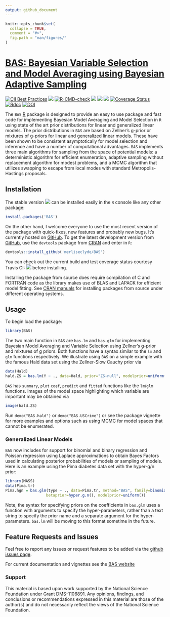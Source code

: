 ```yaml
---
output: github_document
---
```


<!-- README.md is generated from README.Rmd. Please edit that file -->

```r
knitr::opts_chunk$set(
  collapse = TRUE,
  comment = "#>",
  fig.path = "man/figures/"
)
```


# [BAS: Bayesian Variable Selection and Model Averaging using Bayesian Adaptive Sampling ](https://github.com/merliseclyde/BAS/)

[![CII Best Practices](https://bestpractices.coreinfrastructure.org/projects/2055/badge)](https://bestpractices.coreinfrastructure.org/projects/2055)
[![](https://app.travis-ci.com/merliseclyde/BAS.svg?branch=master)](https://app.travis-ci.com/merliseclyde/BAS) 
[![R-CMD-check](https://github.com/merliseclyde/BAS/workflows/R-CMD-check/badge.svg)](https://github.com/merliseclyde/BAS/actions)
[![](https://www.r-pkg.org/badges/version/BAS)](https://cran.r-project.org/package=BAS/)
[![](https://cranlogs.r-pkg.org/badges/BAS)](https://cran.r-project.org/package=BAS/) [![](https://cranlogs.r-pkg.org/badges/grand-total/BAS)](https://cran.r-project.org/package=BAS/)
[![Coverage Status](https://img.shields.io/codecov/c/github/merliseclyde/BAS/master.svg)](https://app.codecov.io/github/merliseclyde/BAS?branch=master)
[![Rdoc](https://api.rdocumentation.org/badges/version/BAS)](https://www.rdocumentation.org/packages/BAS/)
[![DOI](https://zenodo.org/badge/DOI/110.5281/zenodo.595639.svg)](https://doi.org/10.5281/zenodo.595639)


The  `BAS` [R](https://www.r-project.org/) package is designed to
provide an easy to use package and fast code for implementing Bayesian Model
Averaging and Model Selection in `R` using state of the art prior
distributions for linear and generalized linear models.  The
prior distributions in `BAS` are based on Zellner's g-prior or
mixtures of g-priors for linear and generalized linear models. These have been shown to be consistent asymptotically for model selection and inference  and have
a number of computational advantages. `BAS` implements three main
algorithms for sampling from the space of potential models: a deterministic algorithm for efficient enumeration,
adaptive sampling without replacement algorithm for modest problems, and a MCMC algorithm 
that utilizes swapping to escape from local modes with standard Metropolis-Hastings proposals.  






## Installation

The stable version [![](https://www.r-pkg.org/badges/version/BAS)](https://cran.r-project.org/package=BAS) can be installed easily in the `R` console like any other package:

```r
install.packages('BAS')
```

On the other hand, I welcome everyone to use the most recent version
of the package with quick-fixes, new features and probably new
bugs. It's currently hosted on
[GitHub](https://github.com/merliseclyde/BAS/). To get the latest
development version from [GitHub](https://github.com/merliseclyde/),
use the `devtools` package from
[CRAN](https://cran.r-project.org/package=devtools) and enter in `R`:

```r
devtools::install_github('merliseclyde/BAS')
```

You can check out the current build and test coverage status courtesy Travis CI: [![](https://app.travis-ci.com/merliseclyde/BAS.svg?branch=master)](https://app.travis-ci.com/merliseclyde/BAS/) 
before installing.

Installing the package from source does require compilation of C and FORTRAN code as the library makes use of BLAS and LAPACK for efficient model fitting.  See [CRAN manuals](https://cran.r-project.org/doc/manuals/r-devel/R-admin.html) for installing packages from source under different operating systems.

## Usage

To begin load the package:
```r
library(BAS)
```

The two main function in `BAS` are `bas.lm` and `bas.glm` for implementing Bayesian Model Averaging and Variable Selection using Zellner's g-prior and mixtures of g priors.  Both functions have a syntax similar to the `lm` and `glm` functions respectively.  We illustrate using `BAS` on a simple example with the famous Hald data set using the Zellner-Siow Cauchy prior via

```r
data(Hald)
hald.ZS = bas.lm(Y ~ ., data=Hald, prior="ZS-null", modelprior=uniform(), method="BAS")
```

`BAS` has `summary`, `plot` `coef`, `predict` and `fitted` functions like the `lm`/`glm` functions.   Images of the model space highlighting which variable are important may be obtained via
```r
image(hald.ZS)
```

Run `demo("BAS.hald")` or `demo("BAS.USCrime")` or see the package vignette for more examples and options such as using MCMC for model spaces that cannot be enumerated. 

### Generalized Linear Models

`BAS` now includes for support for binomial and binary regression and Poisson regression using Laplace approximations to obtain Bayes Factors used in calculating posterior probabilities of models or sampling of models.  Here is an example using the Pima diabetes data set with the hyper-g/n prior:

```r
library(MASS)
data(Pima.tr)
Pima.hgn = bas.glm(type ~ ., data=Pima.tr, method="BAS", family=binomial(),
                  betaprior=hyper.g.n(), modelprior=uniform())
```

Note, the syntax for specifying priors on the coefficients in `bas.glm` uses a function with arguments to specify the hyper-parameters, rather than a text string to specify the prior name and a separate argument for the hyper-parameters.  `bas.lm` will be moving to this format sometime in the future.

## Feature Requests and Issues

Feel free to report any issues or request features to be added via the [github issues page](https://github.com/merliseclyde/BAS/issues/).

For current documentation and vignettes see the [BAS website](https://merliseclyde.github.io/BAS/)

### Support

  This material is based upon work supported by the National Science
	Foundation under Grant DMS-1106891.  Any opinions, findings, and 
	conclusions or recommendations expressed in this material are those of
	the author(s) and do not necessarily reflect the views of the 
	National Science Foundation.
